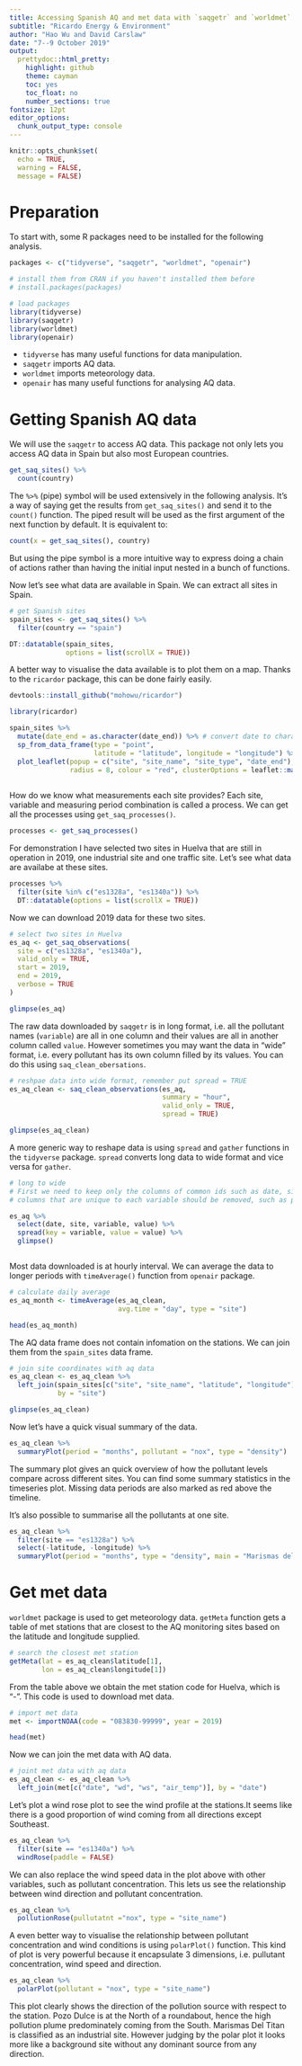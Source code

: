 ```yaml
---
title: Accessing Spanish AQ and met data with `saqgetr` and `worldmet`
subtitle: "Ricardo Energy & Environment"
author: "Hao Wu and David Carslaw"
date: "7--9 October 2019"
output:
  prettydoc::html_pretty: 
    highlight: github
    theme: cayman
    toc: yes
    toc_float: no
    number_sections: true
fontsize: 12pt
editor_options: 
  chunk_output_type: console
---
```


```r
knitr::opts_chunk$set(
  echo = TRUE,
  warning = FALSE,
  message = FALSE)
```


# Preparation

To start with, some R packages need to be installed for the following analysis. 

```r

packages <- c("tidyverse", "saqgetr", "worldmet", "openair")

# install them from CRAN if you haven't installed them before
# install.packages(packages)

# load packages
library(tidyverse)
library(saqgetr)
library(worldmet)
library(openair)

```

* `tidyverse` has many useful functions for data manipulation. 
* `saqgetr` imports AQ data.
* `worldmet` imports meteorology data.
* `openair` has many useful functions for analysing AQ data.

# Getting Spanish AQ data

We will use the `saqgetr` to access AQ data. This package not only lets you access AQ data in Spain but also most European countries.

```r

get_saq_sites() %>%
  count(country)

```

The `%>%` (pipe) symbol will be used extensively in the following analysis. It's a way of saying get the results from `get_saq_sites()` and send it to the `count()` function. The piped result will be used as the first argument of the next function by default. It is equivalent to:

``` r
count(x = get_saq_sites(), country)
```

But using the pipe symbol is a more intuitive way to express doing a chain of actions rather than having the initial input nested in a bunch of functions. 

Now let's see what data are available in Spain. We can extract all sites in Spain. 

```r

# get Spanish sites 
spain_sites <- get_saq_sites() %>%
  filter(country == "spain")

DT::datatable(spain_sites, 
              options = list(scrollX = TRUE))

```

A better way to visualise the data available is to plot them on a map. Thanks to the `ricardor` package, this can be done fairly easily.

```r
devtools::install_github("mohowu/ricardor")
```


```r

library(ricardor)

spain_sites %>%
  mutate(date_end = as.character(date_end)) %>% # convert date to character to allow it show up properly on the map
  sp_from_data_frame(type = "point", 
                     latitude = "latitude", longitude = "longitude") %>%
  plot_leaflet(popup = c("site", "site_name", "site_type", "date_end"),
               radius = 8, colour = "red", clusterOptions = leaflet::markerClusterOptions())
  

```

How do we know what measurements each site provides? Each site, variable and measuring period combination is called a process. We can get all the processes using `get_saq_processes()`. 

```r

processes <- get_saq_processes()

```

For demonstration I have selected two sites in Huelva that are still in operation in 2019, one industrial site and one traffic site. Let's see what data are availabe at these sites.

```r

processes %>%
  filter(site %in% c("es1328a", "es1340a")) %>%
  DT::datatable(options = list(scrollX = TRUE))

```


Now we can download 2019 data for these two sites.

```r

# select two sites in Huelva
es_aq <- get_saq_observations(
  site = c("es1328a", "es1340a"),
  valid_only = TRUE,
  start = 2019,
  end = 2019,
  verbose = TRUE
)

glimpse(es_aq)

```

The raw data downloaded by `saqgetr` is in long format, i.e. all the pollutant names (`variable`) are all in one column and their values are all in another column called `value`. However sometimes you may want the data in "wide" format, i.e. every pollutant has its own column filled by its values. You can do this using `saq_clean_obersations`.


```r
# reshpae data into wide format, remember put spread = TRUE
es_aq_clean <- saq_clean_observations(es_aq, 
                                      summary = "hour", 
                                      valid_only = TRUE, 
                                      spread = TRUE)

glimpse(es_aq_clean)
```

A more generic way to reshape data is using `spread` and `gather` functions in the `tidyverse` package. `spread` converts long data to wide format and vice versa for `gather`.

```r
# long to wide
# First we need to keep only the columns of common ids such as date, site.
# columns that are unique to each variable should be removed, such as process

es_aq %>%
  select(date, site, variable, value) %>%
  spread(key = variable, value = value) %>%
  glimpse()



```


Most data downloaded is at hourly interval. We can average the data to longer periods with `timeAverage()` function from `openair` package.

```r

# calculate daily average
es_aq_month <- timeAverage(es_aq_clean,
                           avg.time = "day", type = "site")

head(es_aq_month)

```


The AQ data frame does not contain infomation on the stations. We can join them from the `spain_sites` data frame.

```r

# join site coordinates with aq data
es_aq_clean <- es_aq_clean %>%
  left_join(spain_sites[c("site", "site_name", "latitude", "longitude")], 
            by = "site")

glimpse(es_aq_clean)

```

Now let's have a quick visual summary of the data.

```r

es_aq_clean %>%
  summaryPlot(period = "months", pollutant = "nox", type = "density")

```
 
The summary plot gives an quick overview of how the pollutant levels compare across different sites. You can find some summary statistics in the timeseries plot. Missing data periods are also marked as red above the timeline. 

It's also possible to summarise all the pollutants at one site.

```r

es_aq_clean %>%
  filter(site == "es1328a") %>%
  select(-latitude, -longitude) %>%
  summaryPlot(period = "months", type = "density", main = "Marismas del Titan")

```

# Get met data

`worldmet` package is used to get meteorology data. `getMeta` function gets a table of met stations that are closest to the AQ monitoring sites based on the latitude and longitude supplied. 

```r

# search the closest met station
getMeta(lat = es_aq_clean$latitude[1],
        lon = es_aq_clean$longitude[1])


```

From the table above we obtain the met station code for Huelva, which is "<USAF>-<WBAN>". This code is used to download met data.

```r

# import met data
met <- importNOAA(code = "083830-99999", year = 2019)

head(met)
```

Now we can join the met data with AQ data.

```r

# joint met data with aq data
es_aq_clean <- es_aq_clean %>%
  left_join(met[c("date", "wd", "ws", "air_temp")], by = "date")


```

Let's plot a wind rose plot to see the wind profile at the stations.It seems like there is a good proportion of wind coming from all directions except Southeast.

```r

es_aq_clean %>%
  filter(site == "es1340a") %>%
  windRose(paddle = FALSE)

```

We can also replace the wind speed data in the plot above with other variables, such as pollutant concentration. This lets us see the relationship between wind direction and pollutant concentration.

```r

es_aq_clean %>%
  pollutionRose(pullutatnt ="nox", type = "site_name")

```

A even better way to visualise the relationship between pollutant concentration and wind conditions is using `polarPlot()` function. This kind of plot is very powerful because it encapsulate 3 dimensions, i.e. pullutant concentration, wind speed and direction.

```r

es_aq_clean %>%
  polarPlot(pollutant = "nox", type = "site_name")

```

This plot clearly shows the direction of the pollution source with respect to the station. Pozo Dulce is at the North of a roundabout, hence the high pollution plume predominately coming from the South. Marismas Del Titan is classified as an industrial site. However judging by the polar plot it looks more like a background site without any dominant source from any direction. 


